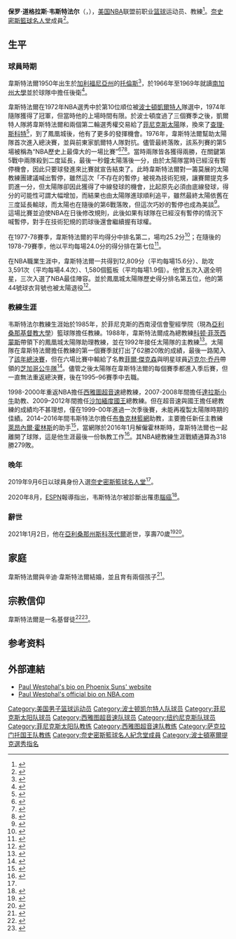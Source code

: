 {{noteTA
|G1=NBA
|1=zh-cn:韦斯特法尔;zh-hk:韋斯特法爾;zh-tw:韋斯特法爾;
}}
{{Infobox NBA Player
| name         = 保罗·韦斯特法尔 <br/>{{lang|en|Paul Westphal}}
| career_number = 44
| image        = Paul Westphal in 2014.jpg
| position     = [[得分后卫|得分后卫]]/[[控球后卫|控球后卫]]  
| birth_date = {{birth date|1950|11|30}}
| birth_place  = {{USA-1912}}[[加利福尼亞州|加利福尼亞州]][[托倫斯|托倫斯]]
| death_date = {{Death date and age|2021|1|2|1950|11|30}}
| death_place  = {{USA}}[[亞利桑那州|亞利桑那州]][[斯科茨代爾_(亞利桑那州)|斯科茨代爾]]
| nationality  = {{USA}}
| height_ft    = 6 
| height_in    = 4
| weight_lb    = 195
| highschool   = 航空高中
| college      = [[南加州大學|USC]] (1969–1972)
| draft =
| draft_year   = 1972
| draft_round  = 1
| draft_pick   = 10
| draft_team   = [[波士顿凯尔特人|波士顿凯尔特人]]
| career_start = 1972
| career_end   = 1984
| coach_start  = 1985
| coach_end    = 2016
| teams        = 
| years1          = {{nbay|1972|start}}–{{nbay|1974|end}}
| team1           = [[波士顿凯尔特人|波士顿凯尔特人]]
| years2          = {{nbay|1975|start}}–{{nbay|1979|end}}
| team2           = [[鳳凰城太陽|鳳凰城太陽]]
| years3          = {{nbay|1980|full=y}}
| team3           = [[西雅圖超音速|西雅圖超音速]]
| years4          = {{nbay|1981|start}}–{{nbay|1982|end}}
| team4           = [[紐約尼克|紐約尼克]]
| years5          = {{nbay|1983|full=y}}
| team5           = [[鳳凰城太陽|鳳凰城太陽]]
| coach           = 
| cyears1         = 1985–1986
| cteam1          = [[亞利桑那州基督教大學|亞利桑那州基督教大學]]
| cyears2         = 1986–1988
| cteam2          = [[大峽谷大學|大峽谷大學]]
| cyears3         = {{nbay|1988|start}}–{{nbay|1991|end}}
| cteam3          = [[鳳凰城太陽|鳳凰城太陽]] (助理教練)
| cyears4         = {{nbay|1992|start}}–{{nbay|1995|start}}
| cteam4          = [[鳳凰城太陽|鳳凰城太陽]]
| cyears5         = {{nbay|1998|start}}–{{nbay|2000|start}}
| cteam5          = [[西雅圖超音速|西雅圖超音速]]
| cyears6         = 2001–2006
| cteam6          = [[佩珀代因大學|佩珀代因]]
| cyears7         = {{nbay|2007|full=y}}
| cteam7          = [[達拉斯小牛|達拉斯小牛]] (助理教練)
| cyears8         = {{nbay|2009|start}}–{{nbay|2011|end}}
| cteam8          = [[沙加緬度國王|沙加緬度國王]]
| cyears9         = {{nbay|2014|start}}–{{nbay|2015|end}}
| cteam9          = [[布魯克林籃網|布魯克林籃網]] (助理教練)
| highlights   = 
'''作為球員:'''
* [[NBA總冠軍|NBA總冠軍]] ({{nbafy|1974}})
* 5× [[NBA明星賽|NBA明星賽]] ({{nasg|1977}}–{{nasg|1981}})
* 3× [[NBA最佳陣容|NBA最佳陣容第一隊]] ({{nbay|1976|end}}, {{nbay|1978|end}}, {{nbay|1979|end}})
* [[NBA最佳陣容|NBA最佳陣容第二隊]] ({{nbay|1977|end}})
* 44號球衣为[[鳳凰城太陽|鳳凰城太陽]]退役
* [[奈史密斯篮球名人纪念堂|奈史密斯篮球名人纪念堂]] (2019)
* Second-team [[NCAA_Men's_Basketball_All-Americans|All-American]] – [[Associated_Press|AP]] ([[1971_NCAA_Men's_Basketball_All-Americans|1971]])
* Second-team All-American – [[National_Association_of_Basketball_Coaches|NABC]] ([[1972_NCAA_Men's_Basketball_All-Americans|1972]])
* Third-team All-American – NABC (1971)
* 2× Third-team All-American – [[United_Press_International|UPI]] (1971, 1972)
* 2× First-team [[List_of_All-Pacific-12_Conference_men's_basketball_teams|All-Pac-8]] (1970, 1971)
* Second-team All-Pac-8 (1972)
* No. 25 [[USC_Trojans_men's_basketball#Retired_numbers|retired by USC Trojans]]
* [[List_of_U.S._high_school_basketball_national_player_of_the_year_awards|National high school player of the year]] (1968)
'''作為教練:'''
* 2× [[NBA明星賽|NBA明星賽]]總教練({{nasg|1993}}, {{nasg|1995}})
* [[NAIA_Men's_Basketball_Championships|NAIA champion]] ([[1988_NAIA_Men's_Basketball_Tournament|1988]])
| stat1label = [[得分_(籃球)|得分]]
| stat1value = 12,809 (15.6 分)
| stat2label = [[助攻|助攻]]
| stat2value = 3,591 (4.4次)
| stat3label = [[抄截|抄截]]
| stat3value = 1,022 (1.3次)
| CBBASKHOF_year = 2018
| HOF_player = paul-westphal
}}

'''保罗·道格拉斯·韦斯特法尔'''（{{lang-en|Paul Douglas Westphal}}，{{Bd|1950年|11月30日|2021年|1月2日|catIdx=Westphal}}），[[美国|美国]][[NBA|NBA]]联盟前职业[[篮球|篮球]]运动员、教練<ref>{{Cite web|url=http://www.basketball-reference.com/players/w/westppa01.html|title=保罗·韦斯特法尔|accessdate=2016-04-15|author=|date=|publisher=|archive-date=2010-04-13|archive-url=https://web.archive.org/web/20100413232940/http://www.basketball-reference.com/players/w/westppa01.html|dead-url=no}}</ref>。[[奈史密斯籃球名人堂|奈史密斯籃球名人堂]]成員<ref name=Halloffame>{{Cite web|url=https://www.nba.com/suns/features/suns-legend-paul-westphal-inducted-naismith-basketball-hall-fame|title=Suns Legend Paul Westphal Inducted into Naismith Basketball Hall of Fame|website=Phoenix Suns|access-date=2021-01-03|archive-date=2021-01-11|archive-url=https://web.archive.org/web/20210111045927/https://www.nba.com/suns/features/suns-legend-paul-westphal-inducted-naismith-basketball-hall-fame}}</ref>。

== 生平 ==
=== 球員時期 ===
韋斯特法爾1950年出生於[[加利福尼亞州|加利福尼亞州]]的[[托倫斯|托倫斯]]<ref>{{Cite web|url=https://www.si.com/nba/2021/01/02/paul-westphal-dies-suns-celtics|title=Phoenix Suns Legend, NBA Hall of Famer Paul Westphal Dies at 70|first=Wilton|last=Jackson|website=Sports Illustrated|access-date=2021-01-03|archive-date=2021-01-11|archive-url=https://web.archive.org/web/20210111045915/https://www.si.com/nba/2021/01/02/paul-westphal-dies-suns-celtics}}</ref>，於1966年至1969年就讀[[南加州大學|南加州大學]]並於球隊中擔任後衛<ref name=seattletimes>{{Cite web|url=https://archive.seattletimes.com/archive/?date=19990204&slug=2942326|title=The Call Of Coaching -- Ever Since Grade School, Paul Westphal Has Been A Student Of The Game|work=The Seattle Times|date=1999-02-04|accessdate=2020-01-02|archive-date=2021-01-11|archive-url=https://web.archive.org/web/20210111045932/https://archive.seattletimes.com/archive/?date=19990204&slug=2942326}}</ref>。

韋斯特法爾在1972年NBA選秀中於第10位順位被[[波士頓凱爾特人|波士頓凱爾特人]]隊選中，1974年隨隊獲得了冠軍，但當時他的上場時間有限。於波士頓度過了三個賽季之後，凱爾特人隊將韋斯特法爾和兩個第二輪選秀權交易給了[[菲尼克斯太陽|菲尼克斯太陽]]隊，換來了[[查理·斯科特|查理·斯科特]]<ref>{{Cite web|url=http://www.newspapers.com/image/382179860/|title=24 May 1975, 69 - Chicago Tribune at Newspapers.com|website=Newspapers|access-date=2021-01-03|archive-date=2021-01-11|archive-url=https://web.archive.org/web/20210111050928/http://www.newspapers.com/image/382179860/}}</ref>，到了鳳凰城後，他有了更多的發揮機會。1976年，韋斯特法爾幫助太陽隊首次進入總決賽，並與前東家凱爾特人隊對抗。儘管最終落敗，該系列賽的第5場被稱為“NBA歷史上最偉大的一場比賽”<ref>{{Cite web|url=https://www.nba.com/suns/history/greatestgame_index.html|title=Greatest Game Ever|website=Phoenix Suns|access-date=2021-01-03|archive-date=2021-01-26|archive-url=https://web.archive.org/web/20210126213759/https://www.nba.com/suns/history/greatestgame_index.html}}</ref><ref>{{cite web|url=http://www.nba.com/celtics/history/GreatestGameEverPlayed.html|title=Greatest Game Ever Played|publisher=The official website of the Boston Celtics|date=1976-06-04|accessdate=2012-08-08|archive-date=2021-01-11|archive-url=https://web.archive.org/web/20210111045935/https://www.nba.com/celtics/history/GreatestGameEverPlayed.html}}</ref><ref>{{Cite web|url=https://bleacherreport.com/articles/82496-the-phoenix-suns-the-unluckiest-franchise-in-professional-sports|title=The Phoenix Suns: The Unluckiest Franchise In Professional Sports|first=Martin|last=Black|website=Bleacher Report|access-date=2021-01-03|archive-date=2021-01-11|archive-url=https://web.archive.org/web/20210111045958/https://bleacherreport.com/articles/82496-the-phoenix-suns-the-unluckiest-franchise-in-professional-sports}}</ref>。當時兩隊皆各獲得兩勝，在關鍵第5戰中兩隊殺到二度延長，最後一秒鐘太陽落後一分，由於太陽隊當時已經沒有暫停機會，因此只要球發進來比賽就宣告結束了。此時韋斯特法爾對一籌莫展的太陽教練團建議喊出暫停，雖然這次「不存在的暫停」被視為技術犯規，讓賽爾提克多罰進一分，但太陽隊卻因此獲得了中線發球的機會，比起原先必須由底線發球，得分的可能性可謂大幅增加，而結果也由太陽隊進球順利追平，雖然最終太陽依舊在三度延長輸球，而太陽也在隨後的第6戰落敗，但這次巧妙的暫停也成為美談<ref>{{Cite web|url=https://tsna.com/article/36987|title=改變規則的名人堂後衛　Westphal辭世|website=TSNA|access-date=2022-01-26|archive-date=2022-01-26|archive-url=https://web.archive.org/web/20220126013933/https://tsna.com/article/36987}}</ref>。這場比賽並迫使NBA在日後修改規則，此後如果有球隊在已經沒有暫停的情況下喊暫停，對手在技術犯規的罰球後還會繼續握有球權。

在1977-78賽季，韋斯特法爾的平均得分中排名第二，場均25.2分<ref>{{Cite web|url=https://www.basketball-reference.com/leagues/NBA_1978_leaders.html|title=1977-78 NBA Leaders|website=Basketball-Reference.com|access-date=2021-01-03|archive-date=2011-10-01|archive-url=https://web.archive.org/web/20111001133813/http://www.basketball-reference.com/leagues/NBA_1978_leaders.html}}</ref>；在隨後的1978-79賽季，他以平均每場24.0分的得分排在第七位<ref>{{Cite web|url=https://www.basketball-reference.com/leagues/NBA_1979_leaders.html|title=1978-79 NBA Leaders|website=Basketball Reference|access-date=2021-01-03|archive-date=2011-10-04|archive-url=https://web.archive.org/web/20111004042354/http://www.basketball-reference.com/leagues/NBA_1979_leaders.html}}</ref>。

在NBA職業生涯中，韋斯特法爾一共得到12,809分（平均每場15.6分）、助攻3,591次（平均每場4.4次）、1,580個籃板（平均每場1.9個）。他曾五次入選全明星，三次入選了NBA最佳陣容。並於鳳凰城太陽隊歷史得分排名第五位，他的第44號球衣背號也被太陽退役<ref>{{Cite web|url=https://arizonasports.com/story/1842211/suns-ring-honor-member-paul-westphal-named-hall-fame/|title=Suns Ring of Honor member Paul Westphal named to Hall of Fame|date=2019-04-06|website=Arizona Sports|access-date=2021-01-03|archive-date=2021-01-11|archive-url=https://web.archive.org/web/20210111050012/https://arizonasports.com/story/1842211/suns-ring-honor-member-paul-westphal-named-hall-fame/}}</ref>。

=== 教練生涯 ===
韦斯特法尔教練生涯始於1985年，於菲尼克斯的西南浸信會聖經學院（現為[[亞利桑那基督教大學|亞利桑那基督教大學]]）籃球隊擔任教練。1988年，韋斯特法爾成為總教練[[科顿·菲茨西蒙斯|科顿·菲茨西蒙斯]]帶領下的鳳凰城太陽隊助理教練，並在1992年接任太陽隊的主教練<ref name=release_westphal>{{Cite web|url=https://www.nba.com/kings/news/release_westphal_061209.html|title=Sacramento Kings News Headlines|website=Sacramento Kings|access-date=2021-01-03|archive-date=2021-01-11|archive-url=https://web.archive.org/web/20210111050032/https://www.nba.com/kings/news/release_westphal_061209.html}}</ref>。太陽隊在韋斯特法爾擔任教練的第一個賽季就打出了62勝20敗的成績，最後一路闖入了[[1993年NBA總決賽|該年總決賽]]，但在六場比賽中輸給了名教[[菲爾·傑克森|菲爾·傑克森]]與明星球員[[迈克尔·乔丹|迈克尔·乔丹]]帶領的[[芝加哥公牛隊|芝加哥公牛隊]]<ref>{{Cite web|url=https://www.nba.com/suns/history/suns-road-1993-nba-finals-westys-guarantee|title=Suns Road to 1993 NBA Finals: Westy’s Guarantee|website=Phoenix Suns|access-date=2021-01-03|archive-date=2021-01-11|archive-url=https://web.archive.org/web/20210111050020/https://www.nba.com/suns/history/suns-road-1993-nba-finals-westys-guarantee}}</ref>。儘管之後太陽隊在韋斯特法爾的每個賽季都進入季后賽，但一直無法重返總決賽，後在1995–96賽季中去職。

1998-2000年重返NBA擔任[[西雅圖超音速|西雅圖超音速]]總教練，2007-2008年間擔任[[達拉斯小牛|達拉斯小牛]]助教、2009–2012年間擔任[[沙加緬度國王|沙加緬度國王]]總教練。但在超音速與國王擔任總教練的成績均不甚理想，僅在1999-00年進過一次季後賽，未能再複製太陽隊時期的佳績。2014–2016年間韦斯特法尔擔任[[布魯克林籃網|布魯克林籃網]]助教，主要擔任新任主教練[[萊昂內爾·霍林斯|萊昂內爾·霍林斯]]的助手<ref>{{cite web|url= http://www.nba.com/nets/news/brooklyn-nets-announce-coaching-staff|title= Brooklyn Nets announce coaching staff|date= 2014-07-30|work= [[Brooklyn_Nets|Brooklyn Nets]]|accessdate= 2014-12-13|archive-date= 2021-01-11|archive-url= https://web.archive.org/web/20210111050050/https://www.nba.com/nets/news/brooklyn-nets-announce-coaching-staff}}</ref>，當網隊於2016年1月解僱霍林斯時，韋斯特法爾也一起離開了球隊，這是他生涯最後一份執教工作<ref>{{cite web|url=http://www.newspapers.com/image/502733301/|title=11 Jan 2016, S4|website=Newspapers|access-date=2021-01-11|archive-date=2021-01-13|archive-url=https://web.archive.org/web/20210113231333/http://www.newspapers.com/image/502733301/}}</ref>。其NBA總教練生涯戰績通算為318勝279敗。

=== 晚年 ===
2019年9月6日以球員身份入選[[奈史密斯籃球名人堂|奈史密斯籃球名人堂]]<ref name=Halloffame/>。

2020年8月，[[ESPN|ESPN]]報導指出，韦斯特法尔被診斷出罹患[[腦癌|腦癌]]<ref>{{Cite web|url=https://www.espn.com/nba/story/_/id/29629411/hall-famer-paul-westphal-diagnosed-brain-cancer|title=Hall of Famer Paul Westphal has brain cancer|date=2020-08-09|website=ESPN.com|access-date=2021-01-03|archive-date=2021-01-11|archive-url=https://web.archive.org/web/20210111051049/https://www.espn.com/nba/story/_/id/29629411/hall-famer-paul-westphal-diagnosed-brain-cancer}}</ref>。

=== 辭世 ===
2021年1月2日，他在[[亞利桑那州|亞利桑那州]][[斯科茨代爾_(亞利桑那州)|斯科茨代爾]]逝世，享壽70歲<ref>{{cite news|url = https://apnews.com/article/nba-finals-nba-new-york-basketball-phoenix-2a4aeb71895577745921978818d47c69|title = Paul Westphal, Hall of Famer and NBA champion, dies at 70|date = 2021-01-02|accessdate = 2021-01-02|last = Harris|first = Beth|work = [[Associated_Press|Associated Press]]|archive-date = 2021-02-04|archive-url = https://web.archive.org/web/20210204145551/https://apnews.com/article/nba-finals-nba-new-york-basketball-phoenix-2a4aeb71895577745921978818d47c69}}</ref><ref>{{Cite web|url=http://www.bballman.com/news/119404.html|title=新的一年剛剛開始，NBA突傳噩耗：又一名宿不幸去世，5次進全明星+3次最佳一陣！|access-date=2021-01-03|archive-date=2021-01-11|archive-url=https://web.archive.org/web/20210111050111/http://www.bballman.com/news/119404.html}}</ref>。

== 家庭 ==
韋斯特法爾與辛迪·韋斯特法爾結婚，並且育有兩個孩子<ref>{{Cite web|url=https://archive.seattletimes.com/archive/?date=19990204&slug=2942326|title=The Call Of Coaching -- Ever Since Grade School, Paul Westphal Has Been A Student Of The Game|website=The Seattle Times|date=1999-02-04|access-date=2021-01-03|archive-date=2021-01-11|archive-url=https://web.archive.org/web/20210111045932/https://archive.seattletimes.com/archive/?date=19990204&slug=2942326}}</ref>。

== 宗教信仰 ==
韋斯特法爾是一名基督徒<ref>{{Cite web|url=https://jewishinsider.com/2020/02/nba-star-paul-westphal-discusses-his-connection-to-israel/|title=Former NBA star Paul Westphal discusses his connection to Israel|date=2020-02-21|website=Jewish Insider|access-date=2021-01-03|archive-date=2021-01-11|archive-url=https://web.archive.org/web/20210111050034/https://jewishinsider.com/2020/02/nba-star-paul-westphal-discusses-his-connection-to-israel/}}</ref><ref>{{Cite web|url=https://sportsspectrum.com/sport/basketball/2014/06/30/in-the-news-paul-westphal/|title=In The News — Paul Westphal|date=2014-06-30|access-date=2021-01-03|archive-date=2021-01-11|archive-url=https://web.archive.org/web/20210111050108/https://sportsspectrum.com/sport/basketball/2014/06/30/in-the-news-paul-westphal/}}</ref>。

== 参考资料 ==
{{reflist}}

==外部連結==
{{Commons category|Paul Westphal}}
{{basketballstats |nba=78500 |bbr=w/westppa01}}
* [http://www.nba.com/suns/history/allcentury_westphal.html Paul Westphal's bio on Phoenix Suns' website] {{Wayback|url=http://www.nba.com/suns/history/allcentury_westphal.html |date=20210111050112 }}
* [http://www.nba.com/coachfile/paul_westphal/index.html?nav=page Paul Westphal's official bio on NBA.com] {{Wayback|url=http://www.nba.com/coachfile/paul_westphal/index.html?nav=page |date=20100119232904 }}

{{美国篮球先生}}
{{1972 NBA Draft}}
{{Boston Celtics 1973-74 NBA champions}}
{{SunsCoach}}
{{ThunderCoach}}
{{SacramentoKingsCoach}}
{{鳳凰城太陽}}
{{Authority control}}
{{DEFAULTSORT:Westphal, Paul}}
[[Category:美国男子篮球运动员|Category:美国男子篮球运动员]]
[[Category:波士顿凯尔特人队球员|Category:波士顿凯尔特人队球员]]
[[Category:菲尼克斯太阳队球员|Category:菲尼克斯太阳队球员]]
[[Category:西雅图超音速队球员|Category:西雅图超音速队球员]]
[[Category:纽约尼克斯队球员|Category:纽约尼克斯队球员]]
[[Category:菲尼克斯太阳队教练|Category:菲尼克斯太阳队教练]]
[[Category:西雅图超音速队教练|Category:西雅图超音速队教练]]
[[Category:萨克拉门托国王队教练|Category:萨克拉门托国王队教练]]
[[Category:奈史密斯籃球名人紀念堂成員|Category:奈史密斯籃球名人紀念堂成員]]
[[Category:波士頓塞爾提克選秀指名|Category:波士頓塞爾提克選秀指名]]